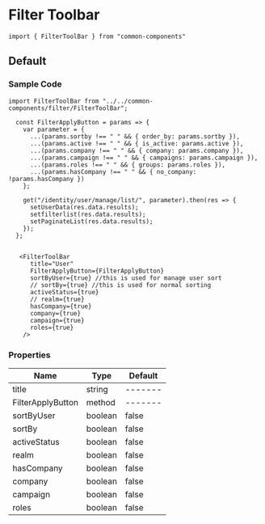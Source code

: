 
<Meta title="MDX|Filter Toolbar" component={FilterToolBar} />

# Filter Toolbar

```
import { FilterToolBar } from "common-components"
```

## Default

<Preview>
  <Story name="default">
    <FilterToolBar
      sortBy={true}
      activeStatus={true}
      realm={true}
      company={true}
    />
  </Story>
</Preview>

### Sample Code

```
import FilterToolBar from "../../common-components/filter/FilterToolBar";

  const FilterApplyButton = params => {
    var parameter = {
      ...(params.sortby !== " " && { order_by: params.sortby }),
      ...(params.active !== " " && { is_active: params.active }),
      ...(params.company !== " " && { company: params.company }),
      ...(params.campaign !== " " && { campaigns: params.campaign }),
      ...(params.roles !== " " && { groups: params.roles }),
      ...(params.hasCompany !== " " && { no_company: !params.hasCompany })
    };

    get("/identity/user/manage/list/", parameter).then(res => {
      setUserData(res.data.results);
      setfilterlist(res.data.results);
      setPaginateList(res.data.results);
    });
  };


   <FilterToolBar
      title="User"
      FilterApplyButton={FilterApplyButton}
      sortByUser={true} //this is used for manage user sort
      // sortBy={true} //this is used for normal sorting
      activeStatus={true}
      // realm={true}
      hasCompany={true}
      company={true}
      campaign={true}
      roles={true}
    />
```

### Properties

| Name              | Type    | Default |
| ----------------- | ------- | ------- |
| title             | string  | ------- |
| FilterApplyButton | method  | ------- |
| sortByUser        | boolean | false   |
| sortBy            | boolean | false   |
| activeStatus      | boolean | false   |
| realm             | boolean | false   |
| hasCompany        | boolean | false   |
| company           | boolean | false   |
| campaign          | boolean | false   |
| roles             | boolean | false   |
